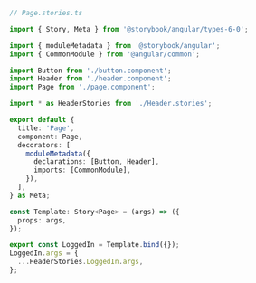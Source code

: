 ```ts
// Page.stories.ts

import { Story, Meta } from '@storybook/angular/types-6-0';

import { moduleMetadata } from '@storybook/angular';
import { CommonModule } from '@angular/common';

import Button from './button.component';
import Header from './header.component';
import Page from './page.component';

import * as HeaderStories from './Header.stories';

export default {
  title: 'Page',
  component: Page,
  decorators: [
    moduleMetadata({
      declarations: [Button, Header],
      imports: [CommonModule],
    }),
  ],
} as Meta;

const Template: Story<Page> = (args) => ({
  props: args,
});

export const LoggedIn = Template.bind({});
LoggedIn.args = {
  ...HeaderStories.LoggedIn.args,
};
```